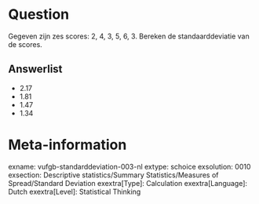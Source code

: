 Question
========
Gegeven zijn zes scores: 2, 4, 3, 5, 6, 3. Bereken de standaarddeviatie van de scores.

Answerlist
----------
* 2.17
* 1.81
* 1.47
* 1.34

Meta-information
================
exname: vufgb-standarddeviation-003-nl
extype: schoice
exsolution: 0010
exsection: Descriptive statistics/Summary Statistics/Measures of Spread/Standard Deviation
exextra[Type]: Calculation
exextra[Language]: Dutch
exextra[Level]: Statistical Thinking
